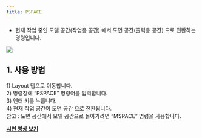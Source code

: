 ```yaml
---
title: PSPACE
---
```



[image1]: ../../../../../assets/images/commands/pspace/image1.png

* 현재 작업 중인 모델 공간(작업용 공간) 에서 도면 공간(출력용 공간) 으로 전환하는 명령입니다.

![][image1]

## **1\. 사용 방법**

1\) Layout 탭으로 이동합니다.  
2\) 명령창에 “PSPACE” 명령어를 입력합니다.  
3\) 엔터 키를 누릅니다.  
4\) 현재 작업 공간이 도면 공간 으로 전환됩니다.  
    참고 : 도면 공간에서 모델 공간으로 돌아가려면 “MSPACE” 명령을 사용합니다.

[**<Icon name="youtube" class="emoji"/> 시연 영상 보기**]()
